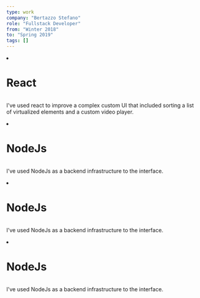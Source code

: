 ```yaml
---
type: work
company: "Bertazzo Stefano"
role: "Fullstack Developer"
from: "Winter 2018"
to: "Spring 2019"
tags: []
---
```


<li>

  <h1>React</h1>


  <img icon="graphql" isLarge />

  <p>
    I've used react to improve a complex custom UI that included sorting a list of
    virtualized elements and a custom video player.
  </p>

</li>
<li>

  <h1>NodeJs</h1>

  <img icon="react" isMedium />

  <p>
    I've used NodeJs as a backend infrastructure to the interface.  
  </p>

</li>

<li>

  <h1>NodeJs</h1>

  <img icon="react" issmall />

  <p>
    I've used NodeJs as a backend infrastructure to the interface.  
  </p>

</li>
<li>

  <h1>NodeJs</h1>

  <img icon="react" isverysmall />

  <p>
    I've used NodeJs as a backend infrastructure to the interface.  
  </p>

</li>
